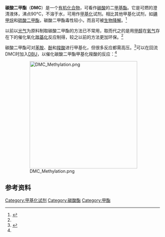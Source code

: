 {{Chembox
|   Name = 碳酸二甲酯
|   ImageFile = Dimethyl carbonate Structural Formulae.svg
|  ImageSize = 200px
|   ImageName = 碳酸二甲酯
|   ImageFile1 = Dimethyl-carbonate-3D-balls.png
<!-- | ImageSize1 = 150px  -->
|   ImageName1 = 碳酸二甲酯的球棍模型
|   IUPACName = Dimethyl carbonate
|   OtherNames = DMC
| Section1 = {{Chembox Identifiers
| CASNo = 616-38-6
| CASNo_Ref = {{cascite|correct|CAS}}
|    SMILES  =  COC(=O)OC
|  ChEBI_Ref  = {{ebicite|correct|EBI}}|  ChEBI  =  36596
|  ChemSpiderID_Ref  = {{chemspidercite|correct|chemspider}}|  ChemSpiderID  =  11526
|  PubChem  =  12021
|  InChI  =  1/C3H6O3/c1-5-3(4)6-2/h1-2H3
|  InChIKey  =  IEJIGPNLZYLLBP-UHFFFAOYAC
|  StdInChI_Ref  = {{stdinchicite|correct|chemspider}}|  StdInChI  =  1S/C3H6O3/c1-5-3(4)6-2/h1-2H3
|  StdInChIKey_Ref  = {{stdinchicite|correct|chemspider}}|  StdInChIKey  =  IEJIGPNLZYLLBP-UHFFFAOYSA-N
}}
| Section2 = {{Chembox Properties
|   Formula = C<sub>3</sub>H<sub>6</sub>O<sub>3</sub>
|   MolarMass = 90.08 
|   Appearance = 澄清液体
|   Density = 1.069 - 1.073 g/ml (液)
|   Solubility = 13.9 g/100 mL
|   MeltingPt = 2 - 4 °C (275 - 277 K)
|   BoilingPt = 90 °C (363 K)
|   Viscosity = 
  }}
| Section7 = {{Chembox Hazards
|   ExternalMSDS =
|   MainHazards = 可燃
  }}
}}

'''碳酸二甲酯'''（'''DMC'''）是一个[[有机化合物|有机化合物]]，可看作[[碳酸|碳酸]]的二[[甲基|甲基]][[酯|酯]]。它是可燃的澄清液体，沸点90°C，不溶于水，可用作[[甲基化|甲基化]]试剂。相比其他甲基化试剂，如[[碘甲烷|碘甲烷]]和[[硫酸二甲酯|硫酸二甲酯]]，碳酸二甲酯毒性较小，而且可被[[生物降解|生物降解]]。<ref name=Tundo>{{cite journal | title = The Chemistry of Dimethyl Carbonate | author = Pietro Tundo and Maurizio Selva | journal = [[Acc._Chem._Res.|Acc. Chem. Res.]] | volume = 35 | issue = 9 | year = 2002 | pages = 706–16 | doi = 10.1021/ar010076f}}</ref>

以前以[[光气|光气]]为原料制取碳酸二甲酯的方法已不常用，取而代之的是用[[甲醇|甲醇]]在[[氧气|氧气]]存在下的催化氧化[[羰基化|羰基化]]反应制得，较之以前的方法更加环保。<ref name=Tundo/>

碳酸二甲酯可对[[苯胺|苯胺]]、[[酚|酚]]和[[羧酸|羧酸]]进行甲基化，但很多反应都需高压。<ref name=Shieh2002>{{cite journal | last = Shieh | first = Wen-Chung | coauthors = Dell, Stephen; Repič, Oljan | title = Nucleophilic Catalysis with 1,8-Diazabicyclo[5.4.0]undec-7-ene (DBU) for the Esterification of Carboxylic Acids with Dimethyl Carbonate | journal = [[J._Org._Chem.|J. Org. Chem.]] | volume = 67 | issue = 7 | pages = 2188–2191 | date = 2002 | doi =10.1021/jo011036s}}</ref>可以在回流DMC时加入[[DBU|DBU]]，以催化碳酸二甲酯甲基化羧酸的反应：<ref name=Shieh2002/>
:[[File:DMC_Methylation.png|350px]]

==参考资料==
<div class="references-small">
<references/>
</div>
{{羧酸酯}}
[[Category:甲基化试剂|Category:甲基化试剂]]
[[Category:碳酸酯|Category:碳酸酯]]
[[Category:甲酯|Category:甲酯]]